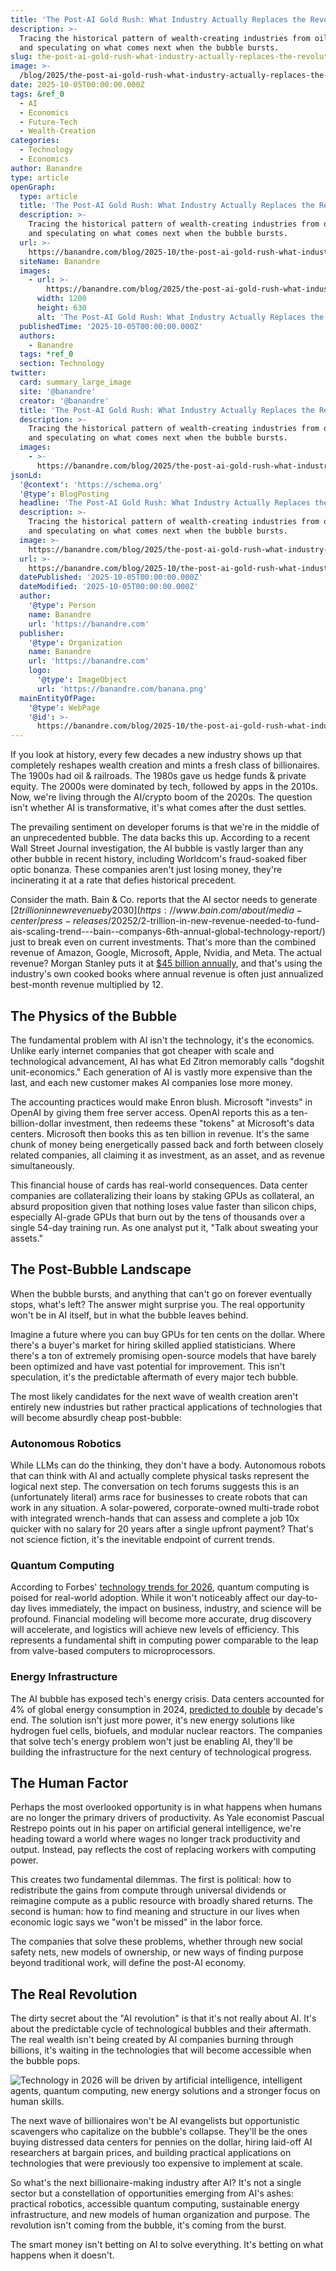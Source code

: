 ```yaml
---
title: 'The Post-AI Gold Rush: What Industry Actually Replaces the Revolution?'
description: >-
  Tracing the historical pattern of wealth-creating industries from oil to AI,
  and speculating on what comes next when the bubble bursts.
slug: the-post-ai-gold-rush-what-industry-actually-replaces-the-revolution
image: >-
  /blog/2025/the-post-ai-gold-rush-what-industry-actually-replaces-the-revolution.webp
date: 2025-10-05T00:00:00.000Z
tags: &ref_0
  - AI
  - Economics
  - Future-Tech
  - Wealth-Creation
categories:
  - Technology
  - Economics
author: Banandre
type: article
openGraph:
  type: article
  title: 'The Post-AI Gold Rush: What Industry Actually Replaces the Revolution?'
  description: >-
    Tracing the historical pattern of wealth-creating industries from oil to AI,
    and speculating on what comes next when the bubble bursts.
  url: >-
    https://banandre.com/blog/2025-10/the-post-ai-gold-rush-what-industry-actually-replaces-the-revolution
  siteName: Banandre
  images:
    - url: >-
        https://banandre.com/blog/2025/the-post-ai-gold-rush-what-industry-actually-replaces-the-revolution.webp
      width: 1200
      height: 630
      alt: 'The Post-AI Gold Rush: What Industry Actually Replaces the Revolution?'
  publishedTime: '2025-10-05T00:00:00.000Z'
  authors:
    - Banandre
  tags: *ref_0
  section: Technology
twitter:
  card: summary_large_image
  site: '@banandre'
  creator: '@banandre'
  title: 'The Post-AI Gold Rush: What Industry Actually Replaces the Revolution?'
  description: >-
    Tracing the historical pattern of wealth-creating industries from oil to AI,
    and speculating on what comes next when the bubble bursts.
  images:
    - >-
      https://banandre.com/blog/2025/the-post-ai-gold-rush-what-industry-actually-replaces-the-revolution.webp
jsonLd:
  '@context': 'https://schema.org'
  '@type': BlogPosting
  headline: 'The Post-AI Gold Rush: What Industry Actually Replaces the Revolution?'
  description: >-
    Tracing the historical pattern of wealth-creating industries from oil to AI,
    and speculating on what comes next when the bubble bursts.
  image: >-
    https://banandre.com/blog/2025/the-post-ai-gold-rush-what-industry-actually-replaces-the-revolution.webp
  url: >-
    https://banandre.com/blog/2025-10/the-post-ai-gold-rush-what-industry-actually-replaces-the-revolution
  datePublished: '2025-10-05T00:00:00.000Z'
  dateModified: '2025-10-05T00:00:00.000Z'
  author:
    '@type': Person
    name: Banandre
    url: 'https://banandre.com'
  publisher:
    '@type': Organization
    name: Banandre
    url: 'https://banandre.com'
    logo:
      '@type': ImageObject
      url: 'https://banandre.com/banana.png'
  mainEntityOfPage:
    '@type': WebPage
    '@id': >-
      https://banandre.com/blog/2025-10/the-post-ai-gold-rush-what-industry-actually-replaces-the-revolution
---
```


If you look at history, every few decades a new industry shows up that completely reshapes wealth creation and mints a fresh class of billionaires. The 1900s had oil & railroads. The 1980s gave us hedge funds & private equity. The 2000s were dominated by tech, followed by apps in the 2010s. Now, we're living through the AI/crypto boom of the 2020s. The question isn't whether AI is transformative, it's what comes after the dust settles.

The prevailing sentiment on developer forums is that we're in the middle of an unprecedented bubble. The data backs this up. According to a recent Wall Street Journal investigation, the AI bubble is vastly larger than any other bubble in recent history, including Worldcom's fraud-soaked fiber optic bonanza. These companies aren't just losing money, they're incinerating it at a rate that defies historical precedent.

Consider the math. Bain & Co. reports that the AI sector needs to generate [$2 trillion in new revenue by 2030](https://www.bain.com/about/media-center/press-releases/20252/$2-trillion-in-new-revenue-needed-to-fund-ais-scaling-trend---bain--companys-6th-annual-global-technology-report/) just to break even on current investments. That's more than the combined revenue of Amazon, Google, Microsoft, Apple, Nvidia, and Meta. The actual revenue? Morgan Stanley puts it at [$45 billion annually](https://doctorow.medium.com/https-pluralistic-net-2025-09-27-econopocalypse-subprime-intelligence-e9a06136d109), and that's using the industry's own cooked books where annual revenue is often just annualized best-month revenue multiplied by 12.

## The Physics of the Bubble

The fundamental problem with AI isn't the technology, it's the economics. Unlike early internet companies that got cheaper with scale and technological advancement, AI has what Ed Zitron memorably calls "dogshit unit-economics." Each generation of AI is vastly more expensive than the last, and each new customer makes AI companies lose more money.

The accounting practices would make Enron blush. Microsoft "invests" in OpenAI by giving them free server access. OpenAI reports this as a ten-billion-dollar investment, then redeems these "tokens" at Microsoft's data centers. Microsoft then books this as ten billion in revenue. It's the same chunk of money being energetically passed back and forth between closely related companies, all claiming it as investment, as an asset, and as revenue simultaneously.

This financial house of cards has real-world consequences. Data center companies are collateralizing their loans by staking GPUs as collateral, an absurd proposition given that nothing loses value faster than silicon chips, especially AI-grade GPUs that burn out by the tens of thousands over a single 54-day training run. As one analyst put it, "Talk about sweating your assets."

## The Post-Bubble Landscape

When the bubble bursts, and anything that can't go on forever eventually stops, what's left? The answer might surprise you. The real opportunity won't be in AI itself, but in what the bubble leaves behind.

Imagine a future where you can buy GPUs for ten cents on the dollar. Where there's a buyer's market for hiring skilled applied statisticians. Where there's a ton of extremely promising open-source models that have barely been optimized and have vast potential for improvement. This isn't speculation, it's the predictable aftermath of every major tech bubble.

The most likely candidates for the next wave of wealth creation aren't entirely new industries but rather practical applications of technologies that will become absurdly cheap post-bubble:

### Autonomous Robotics

While LLMs can do the thinking, they don't have a body. Autonomous robots that can think with AI and actually complete physical tasks represent the logical next step. The conversation on tech forums suggests this is an (unfortunately literal) arms race for businesses to create robots that can work in any situation. A solar-powered, corporate-owned multi-trade robot with integrated wrench-hands that can assess and complete a job 10x quicker with no salary for 20 years after a single upfront payment? That's not science fiction, it's the inevitable endpoint of current trends.

### Quantum Computing

According to Forbes' [technology trends for 2026](https://www.forbes.com/sites/bernardmarr/2025/09/29/the-top-5-technology-trends-for-2026/), quantum computing is poised for real-world adoption. While it won't noticeably affect our day-to-day lives immediately, the impact on business, industry, and science will be profound. Financial modeling will become more accurate, drug discovery will accelerate, and logistics will achieve new levels of efficiency. This represents a fundamental shift in computing power comparable to the leap from valve-based computers to microprocessors.

### Energy Infrastructure

The AI bubble has exposed tech's energy crisis. Data centers accounted for 4% of global energy consumption in 2024, [predicted to double](https://www.scientificamerican.com/article/ai-will-drive-doubling-of-data-center-energy-demand-by-2030/) by decade's end. The solution isn't just more power, it's new energy solutions like hydrogen fuel cells, biofuels, and modular nuclear reactors. The companies that solve tech's energy problem won't just be enabling AI, they'll be building the infrastructure for the next century of technological progress.

## The Human Factor

Perhaps the most overlooked opportunity is in what happens when humans are no longer the primary drivers of productivity. As Yale economist Pascual Restrepo points out in his paper on artificial general intelligence, we're heading toward a world where wages no longer track productivity and output. Instead, pay reflects the cost of replacing workers with computing power.

This creates two fundamental dilemmas. The first is political: how to redistribute the gains from compute through universal dividends or reimagine compute as a public resource with broadly shared returns. The second is human: how to find meaning and structure in our lives when economic logic says we "won't be missed" in the labor force.

The companies that solve these problems, whether through new social safety nets, new models of ownership, or new ways of finding purpose beyond traditional work, will define the post-AI economy.

## The Real Revolution

The dirty secret about the "AI revolution" is that it's not really about AI. It's about the predictable cycle of technological bubbles and their aftermath. The real wealth isn't being created by AI companies burning through billions, it's waiting in the technologies that will become accessible when the bubble pops.

![Technology in 2026 will be driven by artificial intelligence, intelligent agents, quantum computing, new energy solutions and a stronger focus on human skills.](/blog/2025/the-future-of-wealth-creation-what-industry-will-replace-ai_technology-in-2026-will-be-driven-by-artificial-intelligence-intelligent-agents.jpg)

The next wave of billionaires won't be AI evangelists but opportunistic scavengers who capitalize on the bubble's collapse. They'll be the ones buying distressed data centers for pennies on the dollar, hiring laid-off AI researchers at bargain prices, and building practical applications on technologies that were previously too expensive to implement at scale.

So what's the next billionaire-making industry after AI? It's not a single sector but a constellation of opportunities emerging from AI's ashes: practical robotics, accessible quantum computing, sustainable energy infrastructure, and new models of human organization and purpose. The revolution isn't coming from the bubble, it's coming from the burst.

The smart money isn't betting on AI to solve everything. It's betting on what happens when it doesn't.
